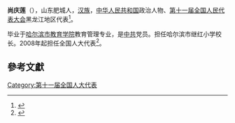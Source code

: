 '''尚庆莲'''（{{bd|1952年||}}），山东肥城人，[[汉族|汉族]]，[[中华人民共和国|中华人民共和国]]政治人物、[[第十一届全国人民代表大会|第十一届全国人民代表大会]]黑龙江地区代表<ref>{{cite web|author=新华网|title=第十一届全国人大代表|url=http://news.xinhuanet.com/ziliao/2008-03/03/content_7708230.htm?node=36628|publisher=新华网|accessdate=2014-01-07|archive-date=2014-01-10|archive-url=https://web.archive.org/web/20140110211415/http://news.xinhuanet.com/ziliao/2008-03/03/content_7708230.htm?node=36628|dead-url=no}}</ref>。

毕业于[[哈尔滨市教育学院|哈尔滨市教育学院]]教育管理专业，是[[中共|中共]]党员。担任哈尔滨市继红小学校长。2008年起担任全国人大代表<ref>{{cite news|title=全国人大代表信息-尚庆莲|url= http://210.82.31.1:8084/delegate/viewDelegate.action?dbid=110600|accessdate=2013-04-05|newspaper=全国人大网|archive-url=https://web.archive.org/web/20140312213042/http://www.npc.gov.cn/delegate/viewDelegate.action?dbid=110600|archive-date=2014-03-12|dead-url=yes}}</ref>。

==參考文獻==
{{reflist}}
[[Category:第十一届全国人大代表|Category:第十一届全国人大代表]]